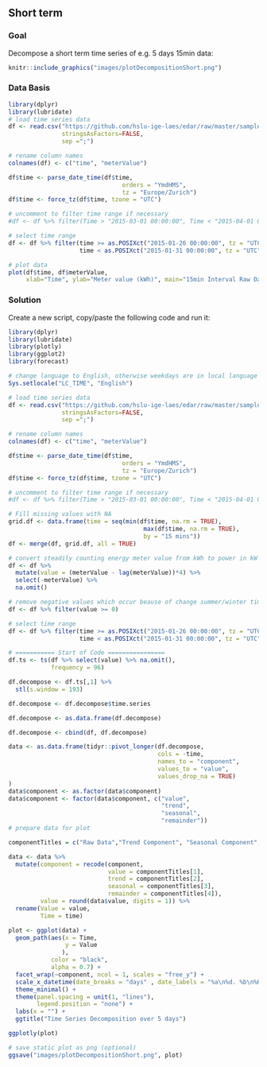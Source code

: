 \newpage
## Short term
### Goal
Decompose a short term time series of e.g. 5 days 15min data:

```r
knitr::include_graphics("images/plotDecompositionShort.png")
```

### Data Basis

```r
library(dplyr)
library(lubridate)
# load time series data
df <- read.csv("https://github.com/hslu-ige-laes/edar/raw/master/sampleData/eboBookEleMeter.csv",
               stringsAsFactors=FALSE,
               sep =";")

# rename column names
colnames(df) <- c("time", "meterValue")

df$time <- parse_date_time(df$time,
                                orders = "YmdHMS",
                                tz = "Europe/Zurich")
df$time <- force_tz(df$time, tzone = "UTC")

# uncomment to filter time range if necessary
#df <- df %>% filter(Time > "2015-03-01 00:00:00", Time < "2015-04-01 00:00:00")

# select time range
df <- df %>% filter(time >= as.POSIXct("2015-01-26 00:00:00", tz = "UTC"),
                    time < as.POSIXct("2015-01-31 00:00:00", tz = "UTC"))

# plot data
plot(df$time, df$meterValue,
     xlab="Time", ylab="Meter value (kWh)", main="15min Interval Raw Data")
```

### Solution
Create a new script, copy/paste the following code and run it:

```r
library(dplyr)
library(lubridate)
library(plotly)
library(ggplot2)
library(forecast)

# change language to English, otherwise weekdays are in local language
Sys.setlocale("LC_TIME", "English")

# load time series data
df <- read.csv("https://github.com/hslu-ige-laes/edar/raw/master/sampleData/eboBookEleMeter.csv",
               stringsAsFactors=FALSE,
               sep =";")

# rename column names
colnames(df) <- c("time", "meterValue")

df$time <- parse_date_time(df$time,
                                orders = "YmdHMS",
                                tz = "Europe/Zurich")
df$time <- force_tz(df$time, tzone = "UTC")

# uncomment to filter time range if necessary
#df <- df %>% filter(Time > "2015-03-01 00:00:00", Time < "2015-04-01 00:00:00")

# Fill missing values with NA
grid.df <- data.frame(time = seq(min(df$time, na.rm = TRUE),
                                      max(df$time, na.rm = TRUE),
                                      by = "15 mins"))
df <- merge(df, grid.df, all = TRUE)

# convert steadily counting energy meter value from kWh to power in kW
df <- df %>% 
  mutate(value = (meterValue - lag(meterValue))*4) %>%
  select(-meterValue) %>%
  na.omit()

# remove negative values which occur beause of change summer/winter time
df <- df %>% filter(value >= 0)

# select time range
df <- df %>% filter(time >= as.POSIXct("2015-01-26 00:00:00", tz = "UTC"),
                    time < as.POSIXct("2015-01-31 00:00:00", tz = "UTC"))

# =========== Start of Code ================
df.ts <- ts(df %>% select(value) %>% na.omit(),
            frequency = 96)

df.decompose <- df.ts[,1] %>%
  stl(s.window = 193)

df.decompose <- df.decompose$time.series

df.decompose <- as.data.frame(df.decompose)

df.decompose <- cbind(df, df.decompose)

data <- as.data.frame(tidyr::pivot_longer(df.decompose,
                                          cols = -time,
                                          names_to = "component",
                                          values_to = "value",
                                          values_drop_na = TRUE)
)
data$component <- as.factor(data$component)
data$component <- factor(data$component, c("value",
                                           "trend",
                                           "seasonal",
                                           "remainder"))
# prepare data for plot

componentTitles = c("Raw Data","Trend Component", "Seasonal Component", "Remainder")

data <- data %>%
  mutate(component = recode(component,
                            value = componentTitles[1],
                            trend = componentTitles[2],
                            seasonal = componentTitles[3],
                            remainder = componentTitles[4]),
         value = round(data$value, digits = 1)) %>% 
  rename(Value = value,
         Time = time)

plot <- ggplot(data) +
  geom_path(aes(x = Time,
                y = Value
               ),
            color = "black",
            alpha = 0.7) +
  facet_wrap(~component, ncol = 1, scales = "free_y") +
  scale_x_datetime(date_breaks = "days" , date_labels = "%a\n%d. %b\n%H:%M") +
  theme_minimal() +
  theme(panel.spacing = unit(1, "lines"),
        legend.position = "none") +
  labs(x = "") +
  ggtitle("Time Series Decomposition over 5 days")

ggplotly(plot)

```

```r
# save static plot as png (optional)
ggsave("images/plotDecompositionShort.png", plot)
```
